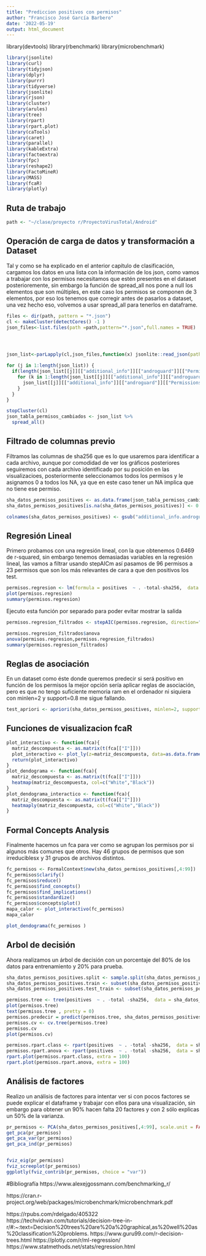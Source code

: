 ```yaml
---
title: "Prediccion positivos con permisos"
author: "Francisco José García Barbero"
date: '2022-05-19'
output: html_document
---
```

library(devtools)
library(rbenchmark)
library(microbenchmark)
```r
library(jsonlite)
library(curl)
library(tidyjson)
library(dplyr)
library(purrr)
library(tidyverse)
library(jsonlite)
library(rjson)
library(cluster)
library(arules)
library(tree)
library(rpart)
library(rpart.plot)
library(caTools)
library(caret)
library(parallel)
library(kableExtra)
library(factoextra)
library(fpc)
library(reshape2)
library(FactoMineR)
library(MASS)
library(fcaR)
library(plotly)
```

## Ruta de trabajo

```r
path <- "~/clase/proyecto r/ProyectoVirusTotal/Android"
```

## Operación de carga de datos y transformación a Dataset
Tal y como se ha explicado en el anterior capítulo de clasificación, cargamos los datos en una lista con la información de los json, como vamos a trabajar con los permisos necesitamos que estén presentes en el dataset posterioremente, sin embargo la función de spread_all nos pone a null los elementos que son múltiples, en este caso los permisos se componen de 3 elementos, por eso los tenemos que corregir antes de pasarlos a dataset, una vez hecho eso, volvemos a usar spread_all para tenerlos en dataframe.
```r
files <- dir(path, pattern = "*.json")
cl <- makeCluster(detectCores() -1 )
json_files<-list.files(path =path,pattern="*.json",full.names = TRUE)




json_list<-parLapply(cl,json_files,function(x) jsonlite::read_json(path = x , simplifyVector = TRUE))

for (j in 1:length(json_list)) {
  if(length(json_list[[j]][["additional_info"]][["androguard"]][["Permissions"]]) >0){
    for (k in 1:length(json_list[[j]][["additional_info"]][["androguard"]][["Permissions"]])){
      json_list[[j]][["additional_info"]][["androguard"]][["Permissions"]][[k]] <- TRUE
    }
  }
}

stopCluster(cl)
json_tabla_permisos_cambiados <- json_list %>%
  spread_all()

```
## Filtrado de columnas previo

Filtramos las columnas de sha256 que es lo que usaremos para identificar a cada archivo, aunque por comodidad de ver los gráficos posteriores seguiremos con cada archivo identificado por su posición en las visualizacioes, posteriormente seleccionamos todos los permisos y le asignamos 0 a todos los NA, ya que en este caso tener un NA implica que no tiene ese permiso.
```r
sha_datos_permisos_positives <- as.data.frame(json_tabla_permisos_cambiados) %>% plotly::select( sha256, total, positives , matches("androguard.Permissions.android.permission.*") )
sha_datos_permisos_positives[is.na(sha_datos_permisos_positives)] <- 0

colnames(sha_datos_permisos_positives) <- gsub("additional_info.androguard.Permissions.android.permission.","",colnames(sha_datos_permisos_positives))
```

## Regresión Lineal
Primero probamos con una regresión lineal, con la que obtenemos 0.6469 de r-squared, sin embargo tenemos demasiadas variables en la regresión lineal, las vamos a filtrar usando stepAICm así pasamos de 96 permisos a 23 permisos que son los más relevantes de cara a que den positivos los test.

```r
permisos.regresion <- lm(formula = positives  ~ . -total-sha256,  data = sha_datos_permisos_positives )
plot(permisos.regresion)
summary(permisos.regresion)
```
Ejecuto esta función por separado para poder evitar mostrar la salida
```r
permisos.regresion_filtrados <- stepAIC(permisos.regresion, direction="both")
```

```r
permisos.regresion_filtrados$anova 
anova(permisos.regresion,permisos.regresion_filtrados)
summary(permisos.regresion_filtrados)
```

## Reglas de asociación
En un dataset como éste donde queremos predecir si será positivo en función de los permisos la mejor opción sería aplicar reglas de asociación, pero es que no tengo suficiente memoria ram en el ordenador ni siquiera con minlen=2 y support=0.8 me sigue fallando. 
```r
test_apriori <- apriori(sha_datos_permisos_positives, minlen=2, support=0.8)
```
## Funciones de visualizacion fcaR
```r
plot_interactivo <- function(fca){
  matriz_descompuesta <- as.matrix(t(fca[["I"]]))
  plot_interactivo <- plot_ly(z=matriz_descompuesta, data=as.data.frame(matriz_descompuesta), type = "heatmap", colors = "Greys", x=colnames(matriz_descompuesta), y=rownames(matriz_descompuesta))%>% layout(xaxis = list(autotypenumbers ='strict', type='category'), yaxis = list(autotypenumbers ='strict', dtick=1 ))
  return(plot_interactivo)
}
plot_dendograma <- function(fca){
  matriz_descompuesta <- as.matrix(t(fca[["I"]]))
  heatmap(matriz_descompuesta, col=c("White","Black"))
}
plot_dendograma_interactico <- function(fca){
  matriz_descompuesta <- as.matrix(t(fca[["I"]]))
  heatmaply(matriz_descompuesta, col=c("White","Black"))
}
```

## Formal Concepts Analysis
Finalmente hacemos un fca para ver como se agrupan los permisos por si algunos más comunes que otros. Hay 46 grupos de permisos que son irreduciblesx y 31 grupos de archivos distintos.
```r
fc_permisos <- FormalContext$new(sha_datos_permisos_positives[,4:99])
fc_permisos$clarify()
fc_permisos$reduce()
fc_permisos$find_concepts()
fc_permisos$find_implications()
fc_permisos$standardize()
fc_permisos$concepts$plot()
mapa_calor <- plot_interactivo(fc_permisos)
mapa_calor

plot_dendograma(fc_permisos )
```


## Arbol de decisión
Ahora realizamos un árbol de decisión con un porcentaje del 80% de los datos para entrenamiento y 20% para prueba.

```r
sha_datos_permisos_positives.split <- sample.split(sha_datos_permisos_positives, SplitRatio = 0.8 )
sha_datos_permisos_positives.train <- subset(sha_datos_permisos_positives, sha_datos_permisos_positives.split == TRUE)
sha_datos_permisos_positives.test_train <- subset(sha_datos_permisos_positives, sha_datos_permisos_positives.split == FALSE)

permisos.tree <- tree(positives  ~ . -total -sha256,  data = sha_datos_permisos_positives.train )
plot(permisos.tree)
text(permisos.tree , pretty = 0)
permisos.predecir = predict(permisos.tree, sha_datos_permisos_positives.test_train )
permisos.cv <- cv.tree(permisos.tree)
permisos.cv
plot(permisos.cv)

permisos.rpart.class <- rpart(positives  ~ . -total -sha256,  data = sha_datos_permisos_positives.train, method = 'class')
permisos.rpart.anova <- rpart(positives  ~ . -total -sha256,  data = sha_datos_permisos_positives.train, method = 'anova')
rpart.plot(permisos.rpart.class, extra = 100)
rpart.plot(permisos.rpart.anova, extra = 100)
```
## Análisis de factores
Realizo un análisis de factores para intentar ver si con pocos factores se puede explicar el dataframe y trabajar con ellos para una visualización, sin embargo para obtener un 90% hacen falta 20 factores y con 2 sólo explicas un 50% de la varianza.
```r

pr_permisos <- PCA(sha_datos_permisos_positives[,4:99], scale.unit = FALSE, ncp = 95, graph = TRUE)
get_pca(pr_permisos)
get_pca_var(pr_permisos)
get_pca_ind(pr_permisos)


fviz_eig(pr_permisos)
fviz_screeplot(pr_permisos)
ggplotly(fviz_contrib(pr_permisos, choice = "var"))

```








#Bibliografía
 https://www.alexejgossmann.com/benchmarking_r/

 https://cran.r-project.org/web/packages/microbenchmark/microbenchmark.pdf

 https://rpubs.com/rdelgado/405322
 https://techvidvan.com/tutorials/decision-tree-in-r/#:~:text=Decision%20trees%20are%20a%20graphical,as%20well%20as%20classification%20problems.
 https://www.guru99.com/r-decision-trees.html
 https://plotly.com/r/ml-regression/
 https://www.statmethods.net/stats/regression.html
 
 